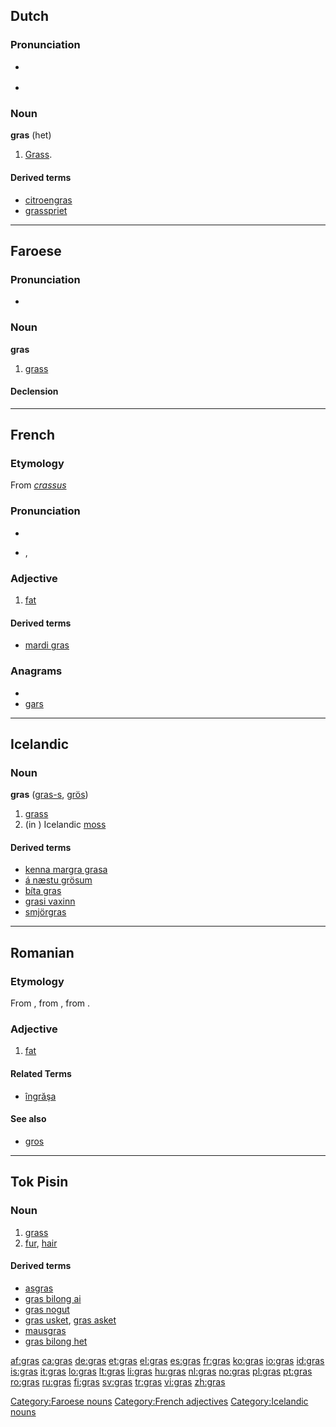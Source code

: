 {{also|Gras|GRAS|grás|gräs}}
==Dutch==

===Pronunciation===
* {{a|BE}} {{IPA|lang=nl|/ʝrɑs/}}
*: {{audio|Nl-gras (Belgium).ogg|audio (Belgium)}}
* {{a|NL}} {{IPA|/ɣrɑs/|lang=nl}}

===Noun===
'''gras''' {{n}} (het)

# [[grass|Grass]].

====Derived terms====
* [[citroengras]] {{n}}
* [[grasspriet]] {{m}}

----

==Faroese==

===Pronunciation===
* {{IPA|lang=fo|[gras]}}

===Noun===
'''gras''' {{n}}

# [[grass]]

====Declension====
{{fo-decl-noun-n12|gr}}

[[Category:Faroese nouns]]

----

==French==

===Etymology===
From {{etyl|la|fr}} ''[[crassus]]''

===Pronunciation===
* {{audio|Fr-gras.ogg|audio}}
* {{IPA|/ɡʁa/|lang=fr}}, {{SAMPA|/gRa/}}

===Adjective===
{{fr-adj|mp=gras|f=grasse}}

# [[fat]]

====Derived terms====
* [[mardi gras]]

===Anagrams===
* {{alphagram|agrs}}
* [[gars#French|gars]]

[[Category:French adjectives]]

----

==Icelandic==

===Noun===
'''gras''' {{n}} ([[grass|gras-s]], [[grös]])

# [[grass]]
# (in {{plural}}) Icelandic [[moss]]

====Derived terms====
* [[kenna margra grasa]]
* [[á næstu grösum]]
* [[bíta gras]]
* [[grasi vaxinn]]
* [[smjörgras]]

[[Category:Icelandic nouns]]

----

==Romanian==

===Etymology===
From {{etyl|VL.|ro}} {{term|grassus|lang=la}}, from {{etyl|la|ro}} {{term|crassus|lang=la}}, from {{term|grossus||thick|lang=la}}.

===Adjective===
{{infl|ro|adjective}}

# [[fat]]

====Related Terms====
* [[îngrăşa]]

====See also====
* [[gros]]
----

==Tok Pisin==

===Noun===
{{infl|tpi|noun}}

# [[grass]]
# [[fur]], [[hair]]

====Derived terms====
* [[asgras]]
* [[gras bilong ai]]
* [[gras nogut]]
* [[gras usket]], [[gras asket]]
* [[mausgras]]
* [[gras bilong het]]

[[af:gras]]
[[ca:gras]]
[[de:gras]]
[[et:gras]]
[[el:gras]]
[[es:gras]]
[[fr:gras]]
[[ko:gras]]
[[io:gras]]
[[id:gras]]
[[is:gras]]
[[it:gras]]
[[lo:gras]]
[[lt:gras]]
[[li:gras]]
[[hu:gras]]
[[nl:gras]]
[[no:gras]]
[[pl:gras]]
[[pt:gras]]
[[ro:gras]]
[[ru:gras]]
[[fi:gras]]
[[sv:gras]]
[[tr:gras]]
[[vi:gras]]
[[zh:gras]]